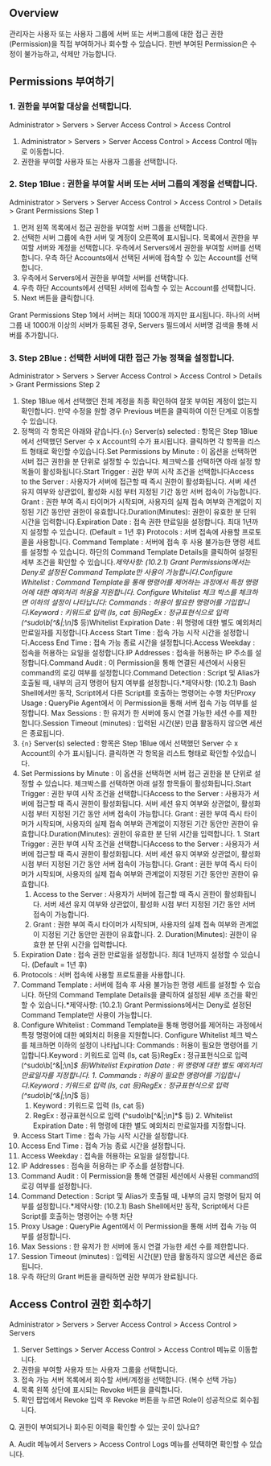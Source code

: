 ## Overview
관리자는 사용자 또는 사용자 그룹에 서버 또는 서버그룹에 대한 접근 권한(Permission)을 직접 부여하거나 회수할 수 있습니다. 한번 부여된 Permission은 수정이 불가능하고, 삭제만 가능합니다.

## Permissions 부여하기
### 1. 권한을 부여할 대상을 선택합니다.
Administrator &gt; Servers &gt; Server Access Control &gt; Access Control

1. Administrator > Servers > Server Access Control > Access Control 메뉴로 이동합니다.
2. 권한을 부여할 사용자 또는 사용자 그룹을 선택합니다.

### 2. Step 1Blue : 권한을 부여할 서버 또는 서버 그룹의 계정을 선택합니다.
Administrator &gt; Servers &gt; Server Access Control &gt; Access Control &gt; Details &gt; Grant Permissions Step 1

1. 먼저 왼쪽 목록에서 접근 권한을 부여할 서버 그룹을 선택합니다.
2. 선택한 서버 그룹에 속한 서버 및 계정이 오른쪽에 표시됩니다. 목록에서 권한을 부여할 서버와 계정을 선택합니다. 우측에서 Servers에서 권한을 부여할 서버를 선택합니다. 우측 하단 Accounts에서 선택된 서버에 접속할 수 있는 Account를 선택합니다.
  1. 우측에서 Servers에서 권한을 부여할 서버를 선택합니다.
  2. 우측 하단 Accounts에서 선택된 서버에 접속할 수 있는 Account를 선택합니다.
3. Next 버튼을 클릭합니다.

Grant Permissions Step 1에서 서버는 최대 1000개 까지만 표시됩니다. 하나의 서버 그룹 내 1000개 이상의 서버가 등록된 경우, Servers 필드에서 서버명 검색을 통해 서버를 추가합니다.

### 3. Step 2Blue : 선택한 서버에 대한 접근 가능 정책을 설정합니다.
Administrator &gt; Servers &gt; Server Access Control &gt; Access Control &gt; Details &gt; Grant Permissions Step 2

1. Step 1Blue 에서 선택했던 전체 계정을 최종 확인하여 잘못 부여된 계정이 없는지 확인합니다. 만약 수정을 원할 경우 Previous 버튼을 클릭하여 이전 단계로 이동할 수 있습니다.
2. 정책의 각 항목은 아래와 같습니다.`{n}` Server(s) selected : 항목은 Step 1Blue 에서 선택했던 Server 수 x Account의 수가 표시됩니다. 클릭하면 각 항목을 리스트 형태로 확인할 수있습니다.Set Permissions by Minute : 이 옵션을 선택하면 서버 접근 권한을 분 단위로 설정할 수 있습니다. 체크박스를 선택하면 아래 설정 항목들이 활성화됩니다.Start Trigger : 권한 부여 시작 조건을 선택합니다Access to the Server : 사용자가 서버에 접근할 때 즉시 권한이 활성화됩니다. 서버 세션 유지 여부와 상관없이, 활성화 시점 부터 지정된 기간 동안 서버 접속이 가능합니다. Grant : 권한 부여 즉시 타이머가 시작되며, 사용자의 실제 접속 여부와 관계없이 지정된 기간 동안만 권한이 유효합니다.Duration(Minutes): 권한이 유효한 분 단위 시간을 입력합니다.Expiration Date : 접속 권한 만료일을 설정합니다. 최대 1년까지 설정할 수 있습니다. (Default = 1년 후) Protocols : 서버 접속에 사용할 프로토콜을 사용합니다. Command Template : 서버에 접속 후 사용 불가능한 명령 세트를 설정할 수 있습니다. 하단의 Command Template Details을 클릭하여 설정된 세부 조건을 확인할 수 있습니다.*제약사항: (10.2.1) Grant Permissions에서는 Deny로 설정된 Command Template만 사용이 가능합니다.Configure Whitelist : Command Template을 통해 명령어를 제어하는 과정에서 특정 명령어에 대한 예외처리 허용을 지원합니다. Configure Whitelist 체크 박스를 체크하면 이하의 설정이 나타납니다: Commands : 허용이 필요한 명령어를 기입합니다.Keyword : 키워드로 입력 (ls, cat 등)RegEx : 정규표현식으로 입력 (^sudo\b[^&|;\n]*$ 등)Whitelist Expiration Date : 위 명령에 대한 별도 예외처리 만료일자를 지정합니다.Access Start Time : 접속 가능 시작 시간을 설정합니다.Access End Time : 접속 가능 종료 시간을 설정합니다.Access Weekday : 접속을 허용하는 요일을 설정합니다.IP Addresses : 접속을 허용하는 IP 주소를 설정합니다.Command Audit : 이 Permission을 통해 연결된 세션에서 사용된 command의 로깅 여부를 설정합니다.Command Detection : Script 및 Alias가 호출될 때, 내부의 금지 명령어 탐지 여부를 설정합니다.*제약사항: (10.2.1) Bash Shell에서만 동작, Script에서 다른 Script를 호출하는 명령어는 수행 차단Proxy Usage : QueryPie Agent에서 이 Permission을 통해 서버 접속 가능 여부를 설정합니다.  Max Sessions : 한 유저가 한 서버에 동시 연결 가능한 세션 수를 제한합니다.Session Timeout (minutes) : 입력된 시간(분) 만큼 활동하지 않으면 세션은 종료됩니다.
  1. `{n}` Server(s) selected : 항목은 Step 1Blue 에서 선택했던 Server 수 x Account의 수가 표시됩니다. 클릭하면 각 항목을 리스트 형태로 확인할 수있습니다.
  2. Set Permissions by Minute : 이 옵션을 선택하면 서버 접근 권한을 분 단위로 설정할 수 있습니다. 체크박스를 선택하면 아래 설정 항목들이 활성화됩니다.Start Trigger : 권한 부여 시작 조건을 선택합니다Access to the Server : 사용자가 서버에 접근할 때 즉시 권한이 활성화됩니다. 서버 세션 유지 여부와 상관없이, 활성화 시점 부터 지정된 기간 동안 서버 접속이 가능합니다. Grant : 권한 부여 즉시 타이머가 시작되며, 사용자의 실제 접속 여부와 관계없이 지정된 기간 동안만 권한이 유효합니다.Duration(Minutes): 권한이 유효한 분 단위 시간을 입력합니다.
    1. Start Trigger : 권한 부여 시작 조건을 선택합니다Access to the Server : 사용자가 서버에 접근할 때 즉시 권한이 활성화됩니다. 서버 세션 유지 여부와 상관없이, 활성화 시점 부터 지정된 기간 동안 서버 접속이 가능합니다. Grant : 권한 부여 즉시 타이머가 시작되며, 사용자의 실제 접속 여부와 관계없이 지정된 기간 동안만 권한이 유효합니다.
      1. Access to the Server : 사용자가 서버에 접근할 때 즉시 권한이 활성화됩니다. 서버 세션 유지 여부와 상관없이, 활성화 시점 부터 지정된 기간 동안 서버 접속이 가능합니다.
      2. Grant : 권한 부여 즉시 타이머가 시작되며, 사용자의 실제 접속 여부와 관계없이 지정된 기간 동안만 권한이 유효합니다.
    2. Duration(Minutes): 권한이 유효한 분 단위 시간을 입력합니다.
  3. Expiration Date : 접속 권한 만료일을 설정합니다. 최대 1년까지 설정할 수 있습니다. (Default = 1년 후)
  4. Protocols : 서버 접속에 사용할 프로토콜을 사용합니다.
  5. Command Template : 서버에 접속 후 사용 불가능한 명령 세트를 설정할 수 있습니다. 하단의 Command Template Details을 클릭하여 설정된 세부 조건을 확인할 수 있습니다.*제약사항: (10.2.1) Grant Permissions에서는 Deny로 설정된 Command Template만 사용이 가능합니다.
  6. Configure Whitelist : Command Template을 통해 명령어를 제어하는 과정에서 특정 명령어에 대한 예외처리 허용을 지원합니다. Configure Whitelist 체크 박스를 체크하면 이하의 설정이 나타납니다: Commands : 허용이 필요한 명령어를 기입합니다.Keyword : 키워드로 입력 (ls, cat 등)RegEx : 정규표현식으로 입력 (^sudo\b[^&|;\n]*$ 등)Whitelist Expiration Date : 위 명령에 대한 별도 예외처리 만료일자를 지정합니다.
    1. Commands : 허용이 필요한 명령어를 기입합니다.Keyword : 키워드로 입력 (ls, cat 등)RegEx : 정규표현식으로 입력 (^sudo\b[^&|;\n]*$ 등)
      1. Keyword : 키워드로 입력 (ls, cat 등)
      2. RegEx : 정규표현식으로 입력 (^sudo\b[^&|;\n]*$ 등)
    2. Whitelist Expiration Date : 위 명령에 대한 별도 예외처리 만료일자를 지정합니다.
  7. Access Start Time : 접속 가능 시작 시간을 설정합니다.
  8. Access End Time : 접속 가능 종료 시간을 설정합니다.
  9. Access Weekday : 접속을 허용하는 요일을 설정합니다.
  10. IP Addresses : 접속을 허용하는 IP 주소를 설정합니다.
  11. Command Audit : 이 Permission을 통해 연결된 세션에서 사용된 command의 로깅 여부를 설정합니다.
  12. Command Detection : Script 및 Alias가 호출될 때, 내부의 금지 명령어 탐지 여부를 설정합니다.*제약사항: (10.2.1) Bash Shell에서만 동작, Script에서 다른 Script를 호출하는 명령어는 수행 차단
  13. Proxy Usage : QueryPie Agent에서 이 Permission을 통해 서버 접속 가능 여부를 설정합니다.
  14. Max Sessions : 한 유저가 한 서버에 동시 연결 가능한 세션 수를 제한합니다.
  15. Session Timeout (minutes) : 입력된 시간(분) 만큼 활동하지 않으면 세션은 종료됩니다.
3. 우측 하단의 Grant 버튼을 클릭하면 권한 부여가 완료됩니다.

## Access Control 권한 회수하기
Administrator &gt; Servers &gt; Server Access Control &gt; Access Control &gt; Servers

1. Server Settings > Server Access Control > Access Control 메뉴로 이동합니다.
2. 권한을 부여할 사용자 또는 사용자 그룹을 선택합니다.
3. 접속 가능 서버 목록에서 회수할 서버/계정을 선택합니다. (복수 선택 가능)
4. 목록 왼쪽 상단에 표시되는 Revoke 버튼을 클릭합니다.
5. 확인 팝업에서 Revoke 입력 후 Revoke 버튼을 누르면 Role이 성공적으로 회수됩니다.

Q. 권한이 부여되거나 회수된 이력을 확인할 수 있는 곳이 있나요?

A. Audit 메뉴에서 Servers &gt; Access Control Logs 메뉴를 선택하면 확인할 수 있습니다.
